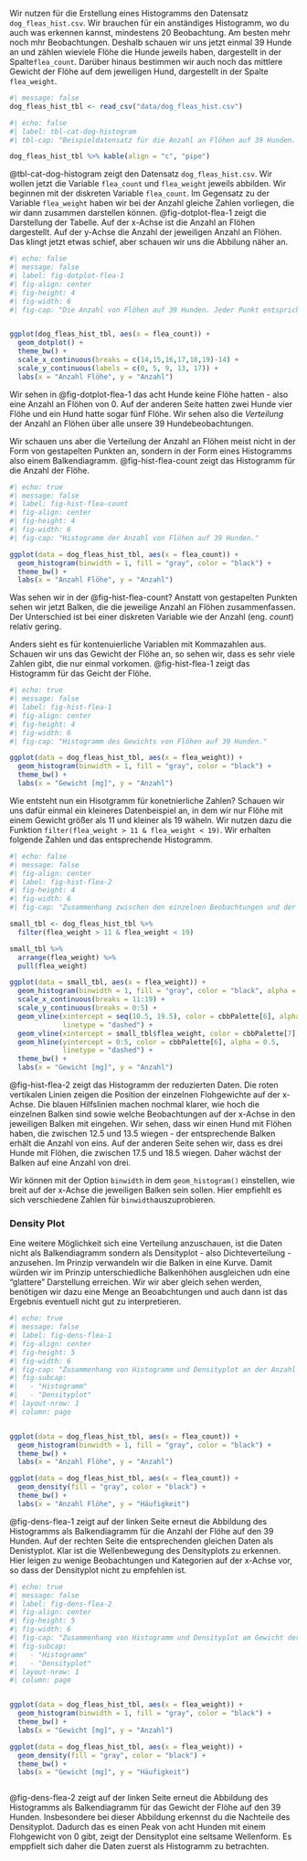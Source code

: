 Wir nutzen für die Erstellung eines Histogramms den Datensatz `dog_fleas_hist.csv`. Wir brauchen für ein anständiges Histogramm, wo du auch was erkennen kannst, mindestens 20 Beobachtung. Am besten mehr noch mhr Beobachtungen. Deshalb schauen wir uns jetzt einmal 39 Hunde an und zählen wieviele Flöhe die Hunde jeweils haben, dargestellt in der Spalte`flea_count`. Darüber hinaus bestimmen wir auch noch das mittlere Gewicht der Flöhe auf dem jeweiligen Hund, dargestellt in der Spalte `flea_weight`.

```r
#| message: false
dog_fleas_hist_tbl <- read_csv("data/dog_fleas_hist.csv")
```

```r
#| echo: false
#| label: tbl-cat-dog-histogram
#| tbl-cap: "Beispieldatensatz für die Anzahl an Flöhen auf 39 Hunden. Gezählt wurde die Anzahl an Flöhen `flea_count` und das gemittelte Gewicht der Flöhe `flea_weight`."

dog_fleas_hist_tbl %>% kable(align = "c", "pipe")
```

@tbl-cat-dog-histogram zeigt den Datensatz `dog_fleas_hist.csv`. Wir wollen jetzt die Variable `flea_count` und `flea_weight` jeweils abbilden. Wir beginnen mit der diskreten Variable `flea_count`. Im Gegensatz zu der Variable `flea_weight` haben wir bei der Anzahl gleiche Zahlen vorliegen, die wir dann zusammen darstellen können. @fig-dotplot-flea-1 zeigt die Darstellung der Tabelle. Auf der x-Achse ist die Anzahl an Flöhen dargestellt. Auf der y-Achse die Anzahl der jeweiligen Anzahl an Flöhen. Das klingt jetzt etwas schief, aber schauen wir uns die Abbilung näher an.

```r
#| echo: false
#| message: false
#| label: fig-dotplot-flea-1
#| fig-align: center
#| fig-height: 4
#| fig-width: 6
#| fig-cap: "Die Anzahl von Flöhen auf 39 Hunden. Jeder Punkt entspricht einem Hund und der entsprechenden Anzahl an Flöhen auf dem Hund."


ggplot(dog_fleas_hist_tbl, aes(x = flea_count)) + 
  geom_dotplot() +
  theme_bw() +
  scale_x_continuous(breaks = c(14,15,16,17,18,19)-14) +
  scale_y_continuous(labels = c(0, 5, 9, 13, 17)) +
  labs(x = "Anzahl Flöhe", y = "Anzahl") 

```

Wir sehen in @fig-dotplot-flea-1 das acht Hunde keine Flöhe hatten - also eine Anzahl an Flöhen von 0. Auf der anderen Seite hatten zwei Hunde vier Flöhe und ein Hund hatte sogar fünf Flöhe. Wir sehen also die *Verteilung* der Anzahl an Flöhen über alle unsere 39 Hundebeobachtungen.

Wir schauen uns aber die Verteilung der Anzahl an Flöhen meist nicht in der Form von gestapelten Punkten an, sondern in der Form eines Histogramms also einem Balkendiagramm. @fig-hist-flea-count zeigt das Histogramm für die Anzahl der Flöhe.

```r
#| echo: true
#| message: false
#| label: fig-hist-flea-count
#| fig-align: center
#| fig-height: 4
#| fig-width: 6
#| fig-cap: "Histogramm der Anzahl von Flöhen auf 39 Hunden."

ggplot(data = dog_fleas_hist_tbl, aes(x = flea_count)) +
  geom_histogram(binwidth = 1, fill = "gray", color = "black") +
  theme_bw() +
  labs(x = "Anzahl Flöhe", y = "Anzahl") 
```

Was sehen wir in der @fig-hist-flea-count? Anstatt von gestapelten Punkten sehen wir jetzt Balken, die die jeweilige Anzahl an Flöhen zusammenfassen. Der Unterschied ist bei einer diskreten Variable wie der Anzahl (eng. *count*) relativ gering.

Anders sieht es für kontenuierliche Variablen mit Kommazahlen aus. Schauen wir uns das Gewicht der Flöhe an, so sehen wir, dass es sehr viele Zahlen gibt, die nur einmal vorkomen. @fig-hist-flea-1 zeigt das Histogramm für das Geicht der Flöhe.

```r
#| echo: true
#| message: false
#| label: fig-hist-flea-1
#| fig-align: center
#| fig-height: 4
#| fig-width: 6
#| fig-cap: "Histogramm des Gewichts von Flöhen auf 39 Hunden."

ggplot(data = dog_fleas_hist_tbl, aes(x = flea_weight)) +
  geom_histogram(binwidth = 1, fill = "gray", color = "black") +
  theme_bw() +
  labs(x = "Gewicht [mg]", y = "Anzahl") 
```

Wie entsteht nun ein Hisotgramm für konetnierliche Zahlen? Schauen wir uns dafür einmal ein kleineres Datenbeispiel an, in dem wir nur Flöhe mit einem Gewicht größer als 11 und kleiner als 19 wäheln. Wir nutzen dazu die Funktion `filter(flea_weight > 11 & flea_weight < 19)`. Wir erhalten folgende Zahlen und das entsprechende Histogramm.

```r
#| echo: false
#| message: false
#| fig-align: center
#| label: fig-hist-flea-2
#| fig-height: 4
#| fig-width: 6
#| fig-cap: "Zusammenhang zwischen den einzelnen Beobachtungen und der Höhe der einzelnen Balken am Beispiel von acht Hunden."

small_tbl <- dog_fleas_hist_tbl %>% 
  filter(flea_weight > 11 & flea_weight < 19)

small_tbl %>% 
  arrange(flea_weight) %>% 
  pull(flea_weight)

ggplot(data = small_tbl, aes(x = flea_weight)) +
  geom_histogram(binwidth = 1, fill = "gray", color = "black", alpha = 0.5) +
  scale_x_continuous(breaks = 11:19) +
  scale_y_continuous(breaks = 0:5) +
  geom_vline(xintercept = seq(10.5, 19.5), color = cbbPalette[6], alpha = 0.5,
             linetype = "dashed") +
  geom_vline(xintercept = small_tbl$flea_weight, color = cbbPalette[7], size = 1.5) +
  geom_hline(yintercept = 0:5, color = cbbPalette[6], alpha = 0.5,
             linetype = "dashed") +
  theme_bw() +
  labs(x = "Gewicht [mg]", y = "Anzahl") 

```

@fig-hist-flea-2 zeigt das Histogramm der reduzierten Daten. Die roten vertikalen Linien zeigen die Position der einzelnen Flohgewichte auf der x-Achse. Die blauen Hilfslinien machen nochmal klarer, wie hoch die einzelnen Balken sind sowie welche Beobachtungen auf der x-Achse in den jeweiligen Balken mit eingehen. Wir sehen, dass wir einen Hund mit Flöhen haben, die zwischen 12.5 und 13.5 wiegen - der entsprechende Balken erhält die Anzahl von eins. Auf der anderen Seite sehen wir, dass es drei Hunde mit Flöhen, die zwischen 17.5 und 18.5 wiegen. Daher wächst der Balken auf eine Anzahl von drei.

Wir können mit der Option `binwidth` in dem `geom_histogram()` einstellen, wie breit auf der x-Achse die jeweiligen Balken sein sollen. Hier empfiehlt es sich verschiedene Zahlen für `binwidth`auszuprobieren.

### Density Plot

Eine weitere Möglichkeit sich eine Verteilung anzuschauen, ist die Daten nicht als Balkendiagramm sondern als Densityplot - also Dichteverteilung - anzusehen. Im Prinzip verwandeln wir die Balken in eine Kurve. Damit würden wir im Prinzip unterschiedliche Balkenhöhen ausgleichen udn eine "glattere" Darstellung erreichen. Wir wir aber gleich sehen werden, benötigen wir dazu eine Menge an Beoabchtungen und auch dann ist das Ergebnis eventuell nicht gut zu interpretieren.

```r
#| echo: true
#| message: false
#| label: fig-dens-flea-1
#| fig-align: center
#| fig-height: 5
#| fig-width: 6
#| fig-cap: "Zusammenhang von Histogramm und Densityplot an der Anzahl der Flöhe auf 39 Hunden."
#| fig-subcap: 
#|   - "Histogramm"
#|   - "Densityplot"
#| layout-nrow: 1
#| column: page


ggplot(data = dog_fleas_hist_tbl, aes(x = flea_count)) +
  geom_histogram(binwidth = 1, fill = "gray", color = "black") +
  theme_bw() +
  labs(x = "Anzahl Flöhe", y = "Anzahl")

ggplot(data = dog_fleas_hist_tbl, aes(x = flea_count)) +
  geom_density(fill = "gray", color = "black") +
  theme_bw() +
  labs(x = "Anzahl Flöhe", y = "Häufigkeit") 


```

@fig-dens-flea-1 zeigt auf der linken Seite erneut die Abbildung des Histogramms als Balkendiagramm für die Anzahl der Flöhe auf den 39 Hunden. Auf der rechten Seite die entsprechenden gleichen Daten als Denistyplot. Klar ist die Wellenbewegung des Densityplots zu erkennen. Hier leigen zu wenige Beobachtungen und Kategorien auf der x-Achse vor, so dass der Densityplot nicht zu empfehlen ist.

```r
#| echo: true
#| message: false
#| label: fig-dens-flea-2
#| fig-align: center
#| fig-height: 5
#| fig-width: 6
#| fig-cap: "Zusammenhang von Histogramm und Densityplot am Gewicht der Flöhe auf 39 Hunden."
#| fig-subcap: 
#|   - "Histogramm"
#|   - "Densityplot"
#| layout-nrow: 1
#| column: page


ggplot(data = dog_fleas_hist_tbl, aes(x = flea_weight)) +
  geom_histogram(binwidth = 1, fill = "gray", color = "black") +
  theme_bw() +
  labs(x = "Gewicht [mg]", y = "Anzahl") 

ggplot(data = dog_fleas_hist_tbl, aes(x = flea_weight)) +
  geom_density(fill = "gray", color = "black") +
  theme_bw() +
  labs(x = "Gewicht [mg]", y = "Häufigkeit") 



```

@fig-dens-flea-2 zeigt auf der linken Seite erneut die Abbildung des Histogramms als Balkendiagramm für das Gewicht der Flöhe auf den 39 Hunden. Insbesondere bei dieser Abbildung erkennst du die Nachteile des Densityplot. Dadurch das es einen Peak von acht Hunden mit einem Flohgewicht von 0 gibt, zeigt der Densityplot eine seltsame Wellenform. Es emppfielt sich daher die Daten zuerst als Histogramm zu betrachten.
